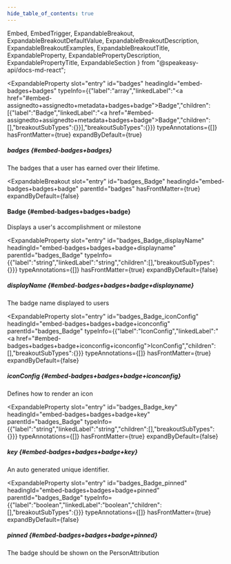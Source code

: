 ```yaml
---
hide_table_of_contents: true
---
```

  Embed,
  EmbedTrigger,
  ExpandableBreakout,
  ExpandableBreakoutDefaultValue,
  ExpandableBreakoutDescription,
  ExpandableBreakoutExamples,
  ExpandableBreakoutTitle,
  ExpandableProperty,
  ExpandablePropertyDescription,
  ExpandablePropertyTitle,
  ExpandableSection
} from "@speakeasy-api/docs-md-react";

<ExpandableSection>

<ExpandableProperty
  slot="entry"
  id="badges"
  headingId="embed-badges+badges"
  typeInfo={{"label":"array","linkedLabel":"<a href=\"#embed-assignedto+assignedto+metadata+badges+badge\">Badge</a>","children":[{"label":"Badge","linkedLabel":"<a href=\"#embed-assignedto+assignedto+metadata+badges+badge\">Badge</a>","children":[],"breakoutSubTypes":{}}],"breakoutSubTypes":{}}}
  typeAnnotations={[]}
  hasFrontMatter={true}
  expandByDefault={true}
>

<ExpandablePropertyTitle slot="title">

##### badges \{#embed-badges+badges\}

</ExpandablePropertyTitle>

<ExpandablePropertyDescription slot="description">

The badges that a user has earned over their lifetime.

</ExpandablePropertyDescription>

</ExpandableProperty>

<ExpandableBreakout
  slot="entry"
  id="badges_Badge"
  headingId="embed-badges+badges+badge"
  parentId="badges"
  hasFrontMatter={true}
  expandByDefault={false}
>

<ExpandableBreakoutTitle slot="title">

#### Badge \{#embed-badges+badges+badge\}

</ExpandableBreakoutTitle>

<ExpandableBreakoutDescription slot="description">

Displays a user's accomplishment or milestone

</ExpandableBreakoutDescription>

<ExpandableBreakoutExamples slot="examples">

</ExpandableBreakoutExamples>

<ExpandableBreakoutDefaultValue slot="defaultValue">

</ExpandableBreakoutDefaultValue>

</ExpandableBreakout>

<ExpandableProperty
  slot="entry"
  id="badges_Badge_displayName"
  headingId="embed-badges+badges+badge+displayname"
  parentId="badges_Badge"
  typeInfo={{"label":"string","linkedLabel":"string","children":[],"breakoutSubTypes":{}}}
  typeAnnotations={[]}
  hasFrontMatter={true}
  expandByDefault={false}
>

<ExpandablePropertyTitle slot="title">

##### displayName \{#embed-badges+badges+badge+displayname\}

</ExpandablePropertyTitle>

<ExpandablePropertyDescription slot="description">

The badge name displayed to users

</ExpandablePropertyDescription>

</ExpandableProperty>

<ExpandableProperty
  slot="entry"
  id="badges_Badge_iconConfig"
  headingId="embed-badges+badges+badge+iconconfig"
  parentId="badges_Badge"
  typeInfo={{"label":"IconConfig","linkedLabel":"<a href=\"#embed-badges+badges+badge+iconconfig+iconconfig\">IconConfig</a>","children":[],"breakoutSubTypes":{}}}
  typeAnnotations={[]}
  hasFrontMatter={true}
  expandByDefault={false}
>

<ExpandablePropertyTitle slot="title">

##### iconConfig \{#embed-badges+badges+badge+iconconfig\}

</ExpandablePropertyTitle>

<ExpandablePropertyDescription slot="description">

Defines how to render an icon

</ExpandablePropertyDescription>

<Embed slot="embed">

<EmbedTrigger slot="trigger" embedTitle="iconConfig" triggerText="View iconConfig details">

<Embediconconfig />

</EmbedTrigger>

</Embed>

</ExpandableProperty>

<ExpandableProperty
  slot="entry"
  id="badges_Badge_key"
  headingId="embed-badges+badges+badge+key"
  parentId="badges_Badge"
  typeInfo={{"label":"string","linkedLabel":"string","children":[],"breakoutSubTypes":{}}}
  typeAnnotations={[]}
  hasFrontMatter={true}
  expandByDefault={false}
>

<ExpandablePropertyTitle slot="title">

##### key \{#embed-badges+badges+badge+key\}

</ExpandablePropertyTitle>

<ExpandablePropertyDescription slot="description">

An auto generated unique identifier.

</ExpandablePropertyDescription>

</ExpandableProperty>

<ExpandableProperty
  slot="entry"
  id="badges_Badge_pinned"
  headingId="embed-badges+badges+badge+pinned"
  parentId="badges_Badge"
  typeInfo={{"label":"boolean","linkedLabel":"boolean","children":[],"breakoutSubTypes":{}}}
  typeAnnotations={[]}
  hasFrontMatter={true}
  expandByDefault={false}
>

<ExpandablePropertyTitle slot="title">

##### pinned \{#embed-badges+badges+badge+pinned\}

</ExpandablePropertyTitle>

<ExpandablePropertyDescription slot="description">

The badge should be shown on the PersonAttribution

</ExpandablePropertyDescription>

</ExpandableProperty>

</ExpandableSection>